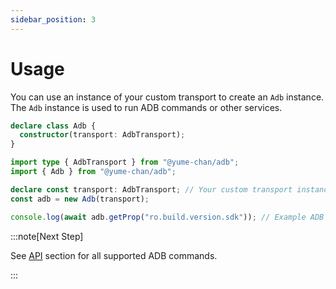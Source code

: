 ```yaml
---
sidebar_position: 3
---
```


# Usage

You can use an instance of your custom transport to create an `Adb` instance. The `Adb` instance is used to run ADB commands or other services.

```ts
declare class Adb {
  constructor(transport: AdbTransport);
}
```

```ts transpile
import type { AdbTransport } from "@yume-chan/adb";
import { Adb } from "@yume-chan/adb";

declare const transport: AdbTransport; // Your custom transport instance
const adb = new Adb(transport);

console.log(await adb.getProp("ro.build.version.sdk")); // Example ADB command
```

:::note[Next Step]

See [API](/api/index.mdx) section for all supported ADB commands.

:::

